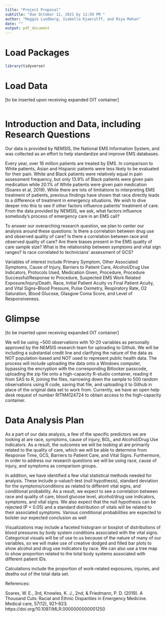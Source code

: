 ```yaml
---
title: "Project Proposal"
subtitle: "due October 11, 2021 by 11:59 PM "
author: "Maggie Lundberg, Isabella Kjaerulff, and Riya Mohan"
date: ""
output: pdf_document
---
```


# Load Packages

```r
library(tidyverse)

``` 

# Load Data
[to be inserted upon receiving expanded OIT container]
```r
```

# Introduction and Data, including Research Questions
Our data is provided by NEMSIS, the National EMS Information System, and was collected as an effort to help standardize and improve EMS databases. 

Every year, over 16 million patients are treated by EMS. In comparison to White patients, Asian and Hispanic patients were less likely to be evaluated for their pain. White and Black patients were relatively equal in pain assessment frequency, but only 13.9% of Black patients were given pain medication while 20.1% of White patients were given pain medication (Soares et al, 2019). While there are lots of limitations to interpreting EMS treatment of patients, previous findings have shown that race directly leads to a difference of treatment in emergency situations. We wish to dive deeper into this to see if other factors influence patients’ treatment of care. From the data provided by NEMSIS, we ask, what factors influence somebody's process of emergency care in an EMS call? 

To answer our overarching research question, we plan to center our analysis around these questions:
Is there a correlation between drug use and observed quality of care? 
Is there a correlation between race and observed quality of care?
Are there biases present in the EMS quality of care sample size? 
What is the relationship between symptoms and vital sign ranges?
Is race correlated to technicians' assessment of GCS?

Variables of interest include Primary Symptom, Other Associated Symptoms, Cause of Injury, Barriers to Patient Care, Alcohol/Drug Use Indicators, Protocols Used, Medication Given, Procedure, Procedure Successful/Response to Procedure, Suspected EMS Work Related Exposure/Injury/Death, Race, Initial Patient Acuity vs Final Patient Acuity, and Vital Signs--Blood Pressure, Pulse Oximetry, Respiratory Rate, O2 Saturation, Blood Glucose, Glasgow Coma Score, and Level of Responsiveness.


# Glimpse

[to be inserted upon receiving expanded OIT container]

We will be using ~500 observations with 10-20 variables as personally approved by the NEMSIS research team for uploading to Github. We will be including a substantial credit line and clarifying the nature of the data as NOT population-based and NOT used to represent public health data. The process will include uploading the data onto a Windows computer, bypassing the encryption with the corresponding Bitlocker passcode, uploading the zip file onto a high-capacity R-studio container, reading it from SAS to R, joining the files, narrowing down the sample to 500 random observations using R code, saving that file, and uploading it to Github in place of the original data set to work from. Currently, we have an open help desk request of number RITM4124724 to obtain access to the high-capacity container.


# Data Analysis Plan

As a part of our data analysis, a few of the specific predictors we are looking at are race, symptoms, cause of injury, BGL, and Alcohol/Drug Use Indicators. As a result, the outcomes we will be looking at are primarily related to the quality of care, which we will be able to determine from Response Time, GCS, Barriers to Patient Care, and Vital Signs. Furthermore, in order to address our research questions we will be using race, cause of injury, and symptoms as comparison groups.

In addition, we have identified a few vital statistical methods needed for analysis. These include p-value/t-test (null hypothesis), standard deviation for the symptoms/conditions as related to different vital signs, and conditional probability. As a result, we expect to see a correlation between race and quality of care, blood glucose level, alcohol/drug use indicators, symptoms, and vital signs. We also expect that the null hypothesis can be rejected (P < 0.05) and a standard distribution of vitals will be related to their associated symptoms. Various conditional probabilities are expected to bolster our expected conclusion as well

Visualizations may include a faceted histogram or boxplot of distributions of blood pressures by body system conditions associated with the vital signs. Categorical visuals will be of use to us because of the nature of many of our variables, so we will make use of creative dodged and filled bar plots to show alcohol and drug use indicators by race. We can also use a tree map to show proportion related to the total body systems associated with different patient IDs.

Calculations include the proportion of work-related exposures, injuries, and deaths out of the total data set.



References:

Soares, W. E., 3rd, Knowles, K. J., 2nd, & Friedmann, P. D. (2019). A Thousand Cuts: Racial and Ethnic Disparities in Emergency Medicine. Medical care, 57(12), 921–923. https://doi.org/10.1097/MLR.0000000000001250
